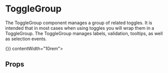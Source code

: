 
<Meta title="Components/ButtonGroup/ToggleButtons/ToggleGroup" component={ToggleGroup} />

# ToggleGroup

The ToggleGroup component manages a group of related toggles. It is intended that in most cases when using toggles you will
wrap them in a ToggleGroup. The ToggleGroup manages labels, validation, tooltips, as well as selection events.

<Preview>
  <Story name="togglegroup">
    <ToggleGroup label="ToggleGroup demo" name="togglegroup" description="ToggleGroup description" handleToggle={() => {}} contentWidth="10rem">
      <TextToggle value="1" trackingLabel="1" id="1" title="One" />
      <TextToggle value="2" trackingLabel="2" id="2"  title="Two" />
      <TextToggle value="3" trackingLabel="3" title="Three" />
    </ToggleGroup>
  </Story>
</Preview>

## Props
<Props of={ToggleGroup} />

